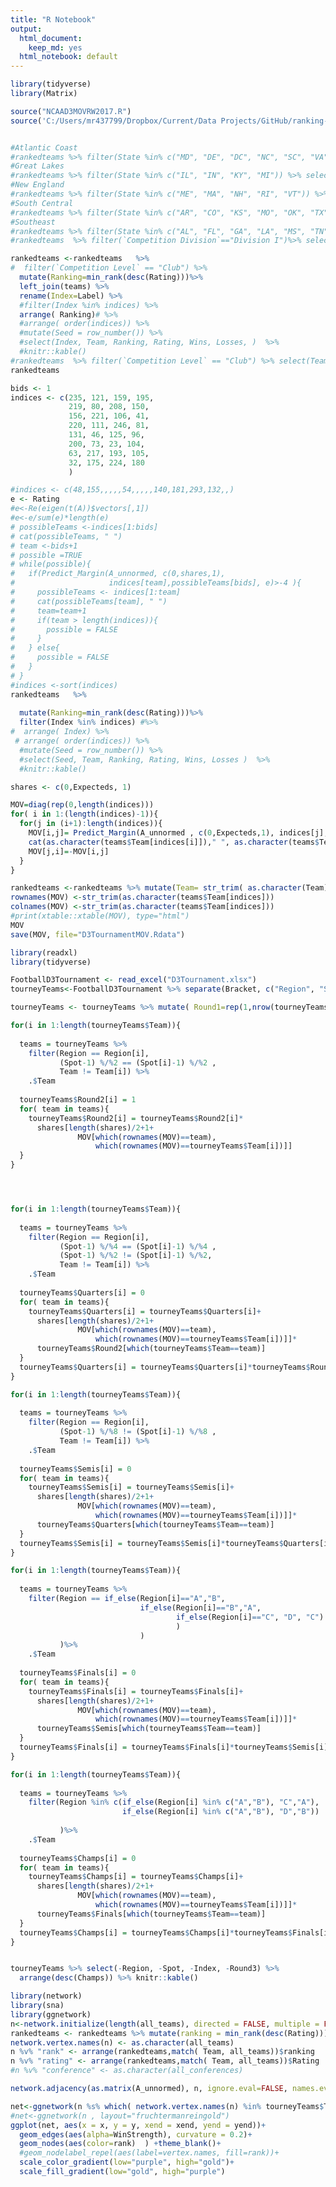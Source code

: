 ```yaml
---
title: "R Notebook"
output:
  html_document: 
    keep_md: yes
  html_notebook: default
---
```


```r
library(tidyverse)
library(Matrix)
```
```r
source("NCAAD3MOVRW2017.R")
source('C:/Users/mr437799/Dropbox/Current/Data Projects/GitHub/ranking-basketball/MarginPredictionFromCenter.R')



```

```r
#Atlantic Coast
#rankedteams %>% filter(State %in% c("MD", "DE", "DC", "NC", "SC", "VA")) %>% select(Team, Index, Rating, Wins, Losses)
#Great Lakes
#rankedteams %>% filter(State %in% c("IL", "IN", "KY", "MI")) %>% select(Team, Index, Rating, Wins, Losses)
#New England
#rankedteams %>% filter(State %in% c("ME", "MA", "NH", "RI", "VT")) %>% select(Team, Index, Rating, Wins, Losses)
#South Central
#rankedteams %>% filter(State %in% c("AR", "CO", "KS", "MO", "OK", "TX", "WY")) %>% filter(`Competition Division`=="Division I") %>% select(Team, Index, Rating, Wins, Losses)
#Southeast
#rankedteams %>% filter(State %in% c("AL", "FL", "GA", "LA", "MS", "TN")) %>% filter(`Competition Division`=="Division I")%>% select(Team, Index, Rating, Wins, Losses)
#rankedteams  %>% filter(`Competition Division`=="Division I")%>% select(Team, Index, Rating, Wins, Losses)

rankedteams <-rankedteams   %>% 
#  filter(`Competition Level` == "Club") %>% 
  mutate(Ranking=min_rank(desc(Rating)))%>%
  left_join(teams) %>% 
  rename(Index=Label) %>%
  #filter(Index %in% indices) %>%
  arrange( Ranking)# %>% 
  #arrange( order(indices)) %>%
  #mutate(Seed = row_number()) %>% 
  #select(Index, Team, Ranking, Rating, Wins, Losses, )  %>% 
  #knitr::kable()
#rankedteams  %>% filter(`Competition Level` == "Club") %>% select(Team, Index, Rating, Wins, Losses) %>% .$Index
rankedteams
```

```r
bids <- 1
indices <- c(235, 121, 159, 195,
             219, 80, 208, 150,
             156, 221, 106, 41,
             220, 111, 246, 81,
             131, 46, 125, 96,
             200, 73, 23, 104,
             63, 217, 193, 105,
             32, 175, 224, 180
             )

#indices <- c(48,155,,,,,54,,,,,140,181,293,132,,)
e <- Rating
#e<-Re(eigen(t(A))$vectors[,1])
#e<-e/sum(e)*length(e)
# possibleTeams <-indices[1:bids]
# cat(possibleTeams, " ")
# team <-bids+1
# possible =TRUE
# while(possible){
#   if(Predict_Margin(A_unnormed, c(0,shares,1),
#                     indices[team],possibleTeams[bids], e)>-4 ){
#     possibleTeams <- indices[1:team]
#     cat(possibleTeams[team], " ")
#     team=team+1
#     if(team > length(indices)){
#       possible = FALSE
#     }
#   } else{
#     possible = FALSE
#   }
# }
#indices <-sort(indices)
rankedteams   %>% 
  
  mutate(Ranking=min_rank(desc(Rating)))%>%
  filter(Index %in% indices) #%>%
#  arrange( Index) %>% 
 # arrange( order(indices)) %>%
  #mutate(Seed = row_number()) %>%  
  #select(Seed, Team, Ranking, Rating, Wins, Losses )  %>% 
  #knitr::kable()

shares <- c(0,Expecteds, 1)
```
```r

MOV=diag(rep(0,length(indices)))
for( i in 1:(length(indices)-1)){
  for(j in (i+1):length(indices)){
    MOV[i,j]= Predict_Margin(A_unnormed , c(0,Expecteds,1), indices[j], indices[i], e)
    cat(as.character(teams$Team[indices[i]])," ", as.character(teams$Team[indices[j]]), ":", MOV[i,j], "\n")
    MOV[j,i]=-MOV[i,j]
  }
}


```




```r
rankedteams <-rankedteams %>% mutate(Team= str_trim( as.character(Team))) %>% as_tibble()
rownames(MOV) <-str_trim(as.character(teams$Team[indices]))
colnames(MOV) <-str_trim(as.character(teams$Team[indices]))
#print(xtable::xtable(MOV), type="html")
MOV
save(MOV, file="D3TournamentMOV.Rdata")

```

```r
library(readxl)
library(tidyverse)

FootballD3Tournament <- read_excel("D3Tournament.xlsx")
tourneyTeams<-FootballD3Tournament %>% separate(Bracket, c("Region", "Spot"),1)  %>% select(Team, Region, Spot) %>% full_join(rankedteams %>% filter(Index %in% indices)) %>% filter(!is.na(Region))  %>% mutate(Spot=as.integer(Spot)) %>% arrange(Region, Spot)

tourneyTeams <- tourneyTeams %>% mutate( Round1=rep(1,nrow(tourneyTeams))) 

for(i in 1:length(tourneyTeams$Team)){
  
  teams = tourneyTeams %>%
    filter(Region == Region[i],
           (Spot-1) %/%2 == (Spot[i]-1) %/%2 ,
           Team != Team[i]) %>%
    .$Team
  
  tourneyTeams$Round2[i] = 1
  for( team in teams){
    tourneyTeams$Round2[i] = tourneyTeams$Round2[i]*
      shares[length(shares)/2+1+
               MOV[which(rownames(MOV)==team),
                   which(rownames(MOV)==tourneyTeams$Team[i])]]
  }
}




for(i in 1:length(tourneyTeams$Team)){
  
  teams = tourneyTeams %>% 
    filter(Region == Region[i], 
           (Spot-1) %/%4 == (Spot[i]-1) %/%4 , 
           (Spot-1) %/%2 != (Spot[i]-1) %/%2,
           Team != Team[i]) %>%
    .$Team
  
  tourneyTeams$Quarters[i] = 0
  for( team in teams){
    tourneyTeams$Quarters[i] = tourneyTeams$Quarters[i]+
      shares[length(shares)/2+1+
               MOV[which(rownames(MOV)==team),
                   which(rownames(MOV)==tourneyTeams$Team[i])]]*
      tourneyTeams$Round2[which(tourneyTeams$Team==team)]
  }
  tourneyTeams$Quarters[i] = tourneyTeams$Quarters[i]*tourneyTeams$Round2[i]
}

for(i in 1:length(tourneyTeams$Team)){
  
  teams = tourneyTeams %>% 
    filter(Region == Region[i], 
           (Spot-1) %/%8 != (Spot[i]-1) %/%8 , 
           Team != Team[i]) %>%
    .$Team
  
  tourneyTeams$Semis[i] = 0
  for( team in teams){
    tourneyTeams$Semis[i] = tourneyTeams$Semis[i]+
      shares[length(shares)/2+1+
               MOV[which(rownames(MOV)==team),
                   which(rownames(MOV)==tourneyTeams$Team[i])]]*
      tourneyTeams$Quarters[which(tourneyTeams$Team==team)]
  }
  tourneyTeams$Semis[i] = tourneyTeams$Semis[i]*tourneyTeams$Quarters[i]
}

for(i in 1:length(tourneyTeams$Team)){
  
  teams = tourneyTeams %>% 
    filter(Region == if_else(Region[i]=="A","B",
                             if_else(Region[i]=="B","A",
                                     if_else(Region[i]=="C", "D", "C")
                                     ) 
                             )
           )%>%
    .$Team
  
  tourneyTeams$Finals[i] = 0
  for( team in teams){
    tourneyTeams$Finals[i] = tourneyTeams$Finals[i]+
      shares[length(shares)/2+1+
               MOV[which(rownames(MOV)==team),
                   which(rownames(MOV)==tourneyTeams$Team[i])]]*
      tourneyTeams$Semis[which(tourneyTeams$Team==team)]
  }
  tourneyTeams$Finals[i] = tourneyTeams$Finals[i]*tourneyTeams$Semis[i]
}

for(i in 1:length(tourneyTeams$Team)){
  
  teams = tourneyTeams %>% 
    filter(Region %in% c(if_else(Region[i] %in% c("A","B"), "C","A"),
                         if_else(Region[i] %in% c("A","B"), "D","B"))
                         
           )%>%
    .$Team
  
  tourneyTeams$Champs[i] = 0
  for( team in teams){
    tourneyTeams$Champs[i] = tourneyTeams$Champs[i]+
      shares[length(shares)/2+1+
               MOV[which(rownames(MOV)==team),
                   which(rownames(MOV)==tourneyTeams$Team[i])]]*
      tourneyTeams$Finals[which(tourneyTeams$Team==team)]
  }
  tourneyTeams$Champs[i] = tourneyTeams$Champs[i]*tourneyTeams$Finals[i]
}



```

```r
tourneyTeams %>% select(-Region, -Spot, -Index, -Round3) %>% 
  arrange(desc(Champs)) %>% knitr::kable()
```



```r
library(network)
library(sna)
library(ggnetwork)
n<-network.initialize(length(all_teams), directed = FALSE, multiple = FALSE)
rankedteams <- rankedteams %>% mutate(ranking = min_rank(desc(Rating)))
network.vertex.names(n) <- as.character(all_teams)
n %v% "rank" <- arrange(rankedteams,match( Team, all_teams))$ranking
n %v% "rating" <- arrange(rankedteams,match( Team, all_teams))$Rating
#n %v% "conference" <- as.character(all_conferences)

network.adjacency(as.matrix(A_unnormed), n, ignore.eval=FALSE, names.eval = c("WinStrength"))

```

```r
net<-ggnetwork(n %s% which( network.vertex.names(n) %in% tourneyTeams$Team), layout="fruchtermanreingold")
#net<-ggnetwork(n , layout="fruchtermanreingold")
ggplot(net, aes(x = x, y = y, xend = xend, yend = yend))+
  geom_edges(aes(alpha=WinStrength), curvature = 0.2)+
  geom_nodes(aes(color=rank)  ) +theme_blank()+
  #geom_nodelabel_repel(aes(label=vertex.names, fill=rank))+
  scale_color_gradient(low="purple", high="gold")+
  scale_fill_gradient(low="gold", high="purple")


```